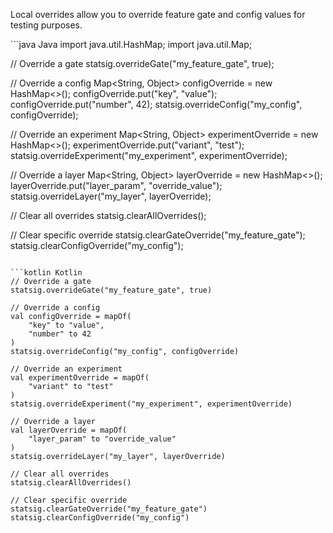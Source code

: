 Local overrides allow you to override feature gate and config values for testing purposes.

<CodeGroup>
```java Java
import java.util.HashMap;
import java.util.Map;

// Override a gate
statsig.overrideGate("my_feature_gate", true);

// Override a config
Map<String, Object> configOverride = new HashMap<>();
configOverride.put("key", "value");
configOverride.put("number", 42);
statsig.overrideConfig("my_config", configOverride);

// Override an experiment
Map<String, Object> experimentOverride = new HashMap<>();
experimentOverride.put("variant", "test");
statsig.overrideExperiment("my_experiment", experimentOverride);

// Override a layer
Map<String, Object> layerOverride = new HashMap<>();
layerOverride.put("layer_param", "override_value");
statsig.overrideLayer("my_layer", layerOverride);

// Clear all overrides
statsig.clearAllOverrides();

// Clear specific override
statsig.clearGateOverride("my_feature_gate");
statsig.clearConfigOverride("my_config");
```

```kotlin Kotlin
// Override a gate
statsig.overrideGate("my_feature_gate", true)

// Override a config
val configOverride = mapOf(
    "key" to "value",
    "number" to 42
)
statsig.overrideConfig("my_config", configOverride)

// Override an experiment
val experimentOverride = mapOf(
    "variant" to "test"
)
statsig.overrideExperiment("my_experiment", experimentOverride)

// Override a layer
val layerOverride = mapOf(
    "layer_param" to "override_value"
)
statsig.overrideLayer("my_layer", layerOverride)

// Clear all overrides
statsig.clearAllOverrides()

// Clear specific override
statsig.clearGateOverride("my_feature_gate")
statsig.clearConfigOverride("my_config")
```
</CodeGroup>

